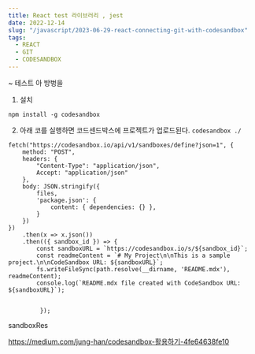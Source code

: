 ```yaml
---
title: React test 라이브러리 , jest
date: 2022-12-14
slug: "/javascript/2023-06-29-react-connecting-git-with-codesandbox"
tags:
  - REACT
  - GIT
  - CODESANDBOX
---
```



~ 테스트 아 방벙을 
1. 설치

` npm install -g codesandbox `

2. 아래 코를 실행하면 코드센드박스에 프로젝트가 업로드된다. 
`codesandbox ./`


```
fetch("https://codesandbox.io/api/v1/sandboxes/define?json=1", {
    method: "POST",
    headers: {
        "Content-Type": "application/json",
        Accept: "application/json"
    },
    body: JSON.stringify({
        files,
        'package.json': {
            content: { dependencies: {} },
        }
    })
})
    .then(x => x.json())
    .then(({ sandbox_id }) => {
        const sandboxURL = `https://codesandbox.io/s/${sandbox_id}`;
        const readmeContent = `# My Project\n\nThis is a sample project.\n\nCodeSandbox URL: ${sandboxURL}`;
        fs.writeFileSync(path.resolve(__dirname, 'README.mdx'), readmeContent);
        console.log(`README.mdx file created with CodeSandbox URL: ${sandboxURL}`);


         });
```
sandboxRes


https://medium.com/jung-han/codesandbox-활용하기-4fe64638fe10
